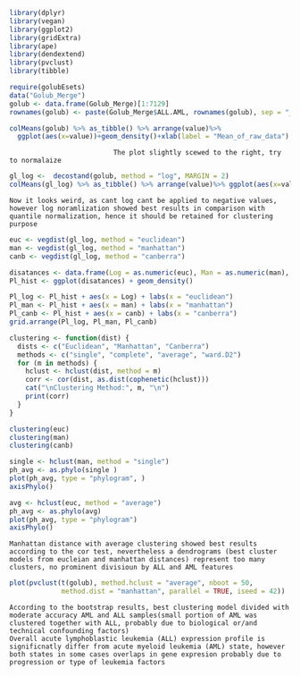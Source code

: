 ```{r}
library(dplyr)
library(vegan)
library(ggplot2)
library(gridExtra)
library(ape)
library(dendextend)
library(pvclust)
library(tibble)
```

```{r}
require(golubEsets)
data("Golub_Merge")
golub <- data.frame(Golub_Merge)[1:7129]
rownames(golub) <- paste(Golub_Merge$ALL.AML, rownames(golub), sep = "_")
```

```{r}
colMeans(golub) %>% as_tibble() %>% arrange(value)%>%
  ggplot(aes(x=value))+geom_density()+xlab(label = "Mean_of_raw_data")
```
```
                          The plot slightly scewed to the right, try to normalaize 
```

```{r}
gl_log <-  decostand(golub, method = "log", MARGIN = 2)
colMeans(gl_log) %>% as_tibble() %>% arrange(value)%>% ggplot(aes(x=value))+geom_density()+xlab(label = "Mean_of_log_data")
```
```
Now it looks weird, as cant log cant be applied to negative values, however log noramlization showed best results in comparison with quantile normalization, hence it should be retained for clustering purpose
```

```{r}
euc <- vegdist(gl_log, method = "euclidean")
man <- vegdist(gl_log, method = "manhattan")
canb <- vegdist(gl_log, method = "canberra")

disatances <- data.frame(Log = as.numeric(euc), Man = as.numeric(man), Canb = as.numeric(canb))
Pl_hist <- ggplot(disatances) + geom_density()

Pl_log <- Pl_hist + aes(x = Log) + labs(x = "euclidean")
Pl_man <- Pl_hist + aes(x = man) + labs(x = "manhattan")
Pl_canb <- Pl_hist + aes(x = canb) + labs(x = "canberra")
grid.arrange(Pl_log, Pl_man, Pl_canb)
```

```{r}
clustering <- function(dist) {
  dists <- c("Euclidean", "Manhattan", "Canberra")
  methods <- c("single", "complete", "average", "ward.D2")
  for (m in methods) {
    hclust <- hclust(dist, method = m)
    corr <- cor(dist, as.dist(cophenetic(hclust)))
    cat("\nClustering Method:", m, "\n")
    print(corr)
  }
}

clustering(euc)
clustering(man)
clustering(canb)

single <- hclust(man, method = "single")
ph_avg <- as.phylo(single )
plot(ph_avg, type = "phylogram", )
axisPhylo()

avg <- hclust(euc, method = "average")
ph_avg <- as.phylo(avg)
plot(ph_avg, type = "phylogram")
axisPhylo()
```
```
Manhattan distance with average clustering showed best results according to the cor test, nevertheless a dendrograms (best cluster models from eucleian and manhattan distances) represent too many clusters, no prominent divisioun by ALL and AML features 
```

```{r}
plot(pvclust(t(golub), method.hclust = "average", nboot = 50, 
             method.dist = "manhattan", parallel = TRUE, iseed = 42))
```
```
According to the bootstrap results, best clustering model divided with moderate accuracy AML and ALL samples(small portion of AML was clustered together with ALL, probably due to biological or/and technical confounding factors)
Overall acute lymphoblastic leukemia (ALL) expression profile is significnatly differ from acute myeloid leukemia (AML) state, however both states in some cases overlaps in gene expresion probably due to progression or type of leukemia factors
```


